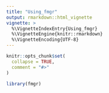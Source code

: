 ```yaml
---
title: "Using_fmgr"
output: rmarkdown::html_vignette
vignette: >
  %\VignetteIndexEntry{Using_fmgr}
  %\VignetteEngine{knitr::rmarkdown}
  %\VignetteEncoding{UTF-8}
---
```


```r
knitr::opts_chunk$set(
  collapse = TRUE,
  comment = "#>"
)
```

```r
library(fmgr)
```
